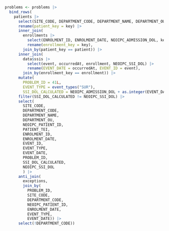 ```r
problems <- problems |>
  bind_rows(
    patients |>
      select(SITE_CODE, DEPARTMENT_CODE, DEPARTMENT_NAME, DEPARTMENT_OU, NEOIPC_PATIENT_ID, PATIENT_TEI, key) |>
      rename(patient_key = key) |>
      inner_join(
        enrollments |>
          select(ENROLMENT_ID, ENROLMENT_DATE, NEOIPC_ADMISSION_DOL, key, patient) |>
          rename(enrollment_key = key),
        join_by(patient_key == patient)) |>
      inner_join(
        data$ssis |>
          select(event, occurredAt, enrollment, NEOIPC_SSI_DOL) |>
          rename(EVENT_DATE = occurredAt, EVENT_ID = event),
        join_by(enrollment_key == enrollment)) |>
      mutate(
        PROBLEM_ID = 41L,
        EVENT_TYPE = event_types("SUR"),
        SSI_DOL_CALCULATED = NEOIPC_ADMISSION_DOL + as.integer(EVENT_DATE - ENROLMENT_DATE)) |>
      filter(SSI_DOL_CALCULATED != NEOIPC_SSI_DOL) |>
      select(
        SITE_CODE,
        DEPARTMENT_CODE,
        DEPARTMENT_NAME,
        DEPARTMENT_OU,
        NEOIPC_PATIENT_ID,
        PATIENT_TEI,
        ENROLMENT_ID,
        ENROLMENT_DATE,
        EVENT_ID,
        EVENT_TYPE,
        EVENT_DATE,
        PROBLEM_ID,
        SSI_DOL_CALCULATED,
        NEOIPC_SSI_DOL
        ) |>
      anti_join(
        exceptions,
        join_by(
          PROBLEM_ID,
          SITE_CODE,
          DEPARTMENT_CODE,
          NEOIPC_PATIENT_ID,
          ENROLMENT_DATE,
          EVENT_TYPE,
          EVENT_DATE)) |>
      select(!DEPARTMENT_CODE))
```
